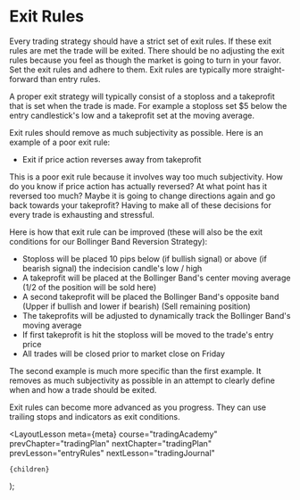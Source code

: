 
# Exit Rules

Every trading strategy should have a strict set of exit rules. If these exit rules are met the trade will be exited. There should
be no adjusting the exit rules because you feel as though the market is going to turn in your favor. Set the exit rules and
adhere to them. Exit rules are typically more straight-forward than entry rules.

A proper exit strategy will typically consist of a stoploss and a takeprofit that is set when the trade is made. For example
a stoploss set $5 below the entry candlestick's low and a takeprofit set at the moving average.

Exit rules should remove as much subjectivity as possible. Here is an example of a poor exit rule:

- Exit if price action reverses away from takeprofit

This is a poor exit rule because it involves way too much subjectivity. How do you know if price action has actually reversed?
At what point has it reversed too much? Maybe it is going to change directions again and go back towards your takeprofit? Having
to make all of these decisions for every trade is exhausting and stressful.

Here is how that exit rule can be improved (these will also be the exit conditions for our Bollinger Band Reversion Strategy):

- Stoploss will be placed 10 pips below (if bullish signal) or above (if bearish signal) the indecision candle's low / high
- A takeprofit will be placed at the Bollinger Band's center moving average (1/2 of the position will be sold here)
- A second takeprofit will be placed the Bollinger Band's opposite band (Upper if bullish and lower if bearish) (Sell remaining position)
- The takeprofits will be adjusted to dynamically track the Bollinger Band's moving average
- If first takeprofit is hit the stoploss will be moved to the trade's entry price
- All trades will be closed prior to market close on Friday

The second example is much more specific than the first example. It removes as much subjectivity as possible in an attempt
to clearly define when and how a trade should be exited.

Exit rules can become more advanced as you progress. They can use trailing stops and indicators as exit conditions.

  <LayoutLesson
    meta={meta}
    course="tradingAcademy"
    prevChapter="tradingPlan"
    nextChapter="tradingPlan"
    prevLesson="entryRules"
    nextLesson="tradingJournal"
  >
    {children}
  </LayoutLesson>
);
